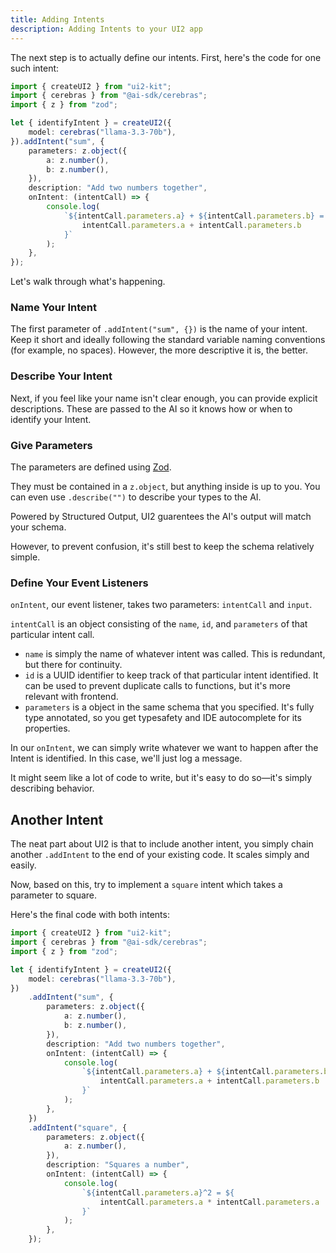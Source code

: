 ```yaml
---
title: Adding Intents
description: Adding Intents to your UI2 app
---
```



The next step is to actually define our intents. First, here's the code for one such intent:

```ts
import { createUI2 } from "ui2-kit";
import { cerebras } from "@ai-sdk/cerebras";
import { z } from "zod";

let { identifyIntent } = createUI2({
	model: cerebras("llama-3.3-70b"),
}).addIntent("sum", {
	parameters: z.object({
		a: z.number(),
		b: z.number(),
	}),
	description: "Add two numbers together",
	onIntent: (intentCall) => {
		console.log(
			`${intentCall.parameters.a} + ${intentCall.parameters.b} = ${
				intentCall.parameters.a + intentCall.parameters.b
			}`
		);
	},
});
```

Let's walk through what's happening.

<Steps>
<Step>
 
### Name Your Intent

The first parameter of `.addIntent("sum", {})` is the name of your intent. Keep it short and ideally following the standard variable naming conventions (for example, no spaces). However, the more descriptive it is, the better.

</Step>
<Step>
 
### Describe Your Intent

Next, if you feel like your name isn't clear enough, you can provide explicit descriptions. These are passed to the AI so it knows how or when to identify your Intent.

</Step>
 
<Step>
 
### Give Parameters

The parameters are defined using [Zod](https://zod.dev/).

They must be contained in a `z.object`, but anything inside is up to you. You can even use `.describe("")` to describe your types to the AI.

<Callout>
	Powered by Structured Output, UI2 guarentees the AI's output will match your
	schema.
</Callout>

However, to prevent confusion, it's still best to keep the schema relatively simple.

</Step>

<Step>
 
### Define Your Event Listeners

`onIntent`, our event listener, takes two parameters: `intentCall` and `input`.

`intentCall` is an object consisting of the `name`, `id`, and `parameters` of that particular intent call.

- `name` is simply the name of whatever intent was called. This is redundant, but there for continuity.
- `id` is a UUID identifier to keep track of that particular intent identified. It can be used to prevent duplicate calls to functions, but it's more relevant with frontend.
- `parameters` is a object in the same schema that you specified. It's fully type annotated, so you get typesafety and IDE autocomplete for its properties.

In our `onIntent`, we can simply write whatever we want to happen after the Intent is identified. In this case, we'll just log a message.

</Step>
</Steps>

It might seem like a lot of code to write, but it's easy to do so—it's simply describing behavior.

## Another Intent

The neat part about UI2 is that to include another intent, you simply chain another `.addIntent` to the end of your existing code. It scales simply and easily.

Now, based on this, try to implement a `square` intent which takes a parameter to square.

Here's the final code with both intents:

```ts
import { createUI2 } from "ui2-kit";
import { cerebras } from "@ai-sdk/cerebras";
import { z } from "zod";

let { identifyIntent } = createUI2({
	model: cerebras("llama-3.3-70b"),
})
	.addIntent("sum", {
		parameters: z.object({
			a: z.number(),
			b: z.number(),
		}),
		description: "Add two numbers together",
		onIntent: (intentCall) => {
			console.log(
				`${intentCall.parameters.a} + ${intentCall.parameters.b} = ${
					intentCall.parameters.a + intentCall.parameters.b
				}`
			);
		},
	})
	.addIntent("square", {
		parameters: z.object({
			a: z.number(),
		}),
		description: "Squares a number",
		onIntent: (intentCall) => {
			console.log(
				`${intentCall.parameters.a}^2 = ${
					intentCall.parameters.a * intentCall.parameters.a
				}`
			);
		},
	});
```
